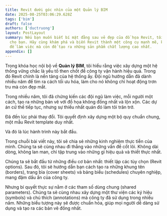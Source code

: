 ```yaml
---
title: Revit dưới góc nhìn của một Quản lý BIM
date: 2025-08-25T03:06:29.628Z
tags: ['bim']
draft: false
authors: ['ductruong']
layout: PostLayout
summary: Nếu bạn muốn biết bí mật đằng sau vẻ đẹp của đồ họa Revit, tôi sẽ chỉ
  cho bạn. Hãy cùng khám phá và biến Revit thành một công cụ mạnh mẽ, không chỉ
  để làm việc mà còn để tạo ra những sản phẩm chất lượng cao nhất.
appendix: []
---
```


Trong khóa học nội bộ về **Quản lý BIM**, tôi hiểu rằng việc xây dựng một hệ thống vững chắc là yếu tố then chốt để công ty vận hành hiệu quả. Trong đó Revit chính là nền tảng của hệ thống ấy. Đội ngũ hướng dẫn đã dành nhiều năm để tìm ra cách tối ưu hóa, làm cho nó không chỉ hoạt động trơn tru mà còn đẹp mắt.

Trong nhiều năm, tôi đã chứng kiến các đội ngũ làm việc, mỗi người một cách, tạo ra những bản vẽ với đồ họa không đồng nhất và lộn xộn. Các dự án cứ thế tiếp tục, nhưng sự thiếu nhất quán đó làm tôi trăn trở.

Đã đến lúc phải thay đổi. Tôi quyết định xây dựng một bộ quy chuẩn chung, một mẫu Revit template duy nhất.

Và đó là lúc hành trình này bắt đầu.

Trong chuỗi bài viết này, tôi sẽ chia sẻ những kinh nghiệm thực tiễn của mình. Chúng ta sẽ cùng nhau đi thẳng vào những vấn đề cốt lõi. Không dài dòng, không lan man, chỉ tập trung vào những gì hiệu quả và thiết thực nhất.

Chúng ta sẽ bắt đầu từ những điều cơ bản nhất: thiết lập các tùy chọn (Revit options). Sau đó, tôi sẽ hướng dẫn bạn cách tạo ra những khung tên (borders), trang bìa (cover sheets) và bảng biểu (schedules) chuyên nghiệp, mang đậm dấu ấn của công ty.

Nhưng bí quyết thực sự nằm ở các tham số dùng chung (shared parameters). Chúng ta sẽ cùng nhau xây dựng một thư viện các ký hiệu (symbols) và chú thích (annotations) mà công ty đã sử dụng trong nhiều năm. Những biểu tượng này sẽ được chuẩn hóa, giúp mọi người dễ dàng sử dụng và tạo ra các bản vẽ đồng nhất.
